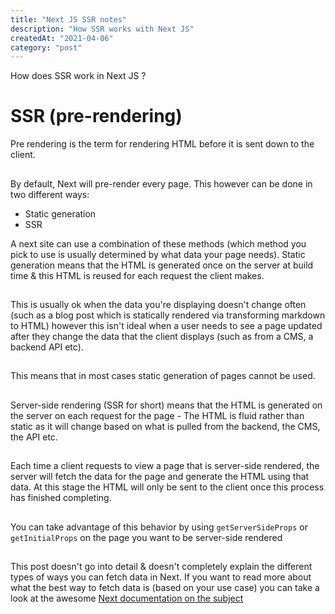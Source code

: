 ```yaml
---
title: "Next JS SSR notes"
description: "How SSR works with Next JS"
createdAt: "2021-04-06"
category: "post"
---
```

How does SSR work in Next JS ? 

# SSR (pre-rendering)

Pre rendering is the term for rendering HTML before it is sent down to the client. 

## 

By default, Next will pre-render every page. This however can be done in two different ways: 

* Static generation 
* SSR 


A next site can use a combination of these methods (which method you pick to use is usually determined by what data your page needs). Static generation means that the HTML is generated once on the server at build time & this HTML is reused for each request the client makes. 

##

This is usually ok when the data you're displaying doesn't change often (such as a blog post which is statically rendered via transforming markdown to HTML) however this isn't ideal when a user needs to see a page updated after they change the data that the client displays (such as from a CMS, a backend API etc). 

##

This means that in most cases static generation of pages cannot be used.

##

Server-side rendering (SSR for short) means that the HTML is generated on the server on each request for the page - The HTML is fluid rather than static as it will change based on what is pulled from the backend, the CMS, the API etc. 

##

Each time a client requests to view a page that is server-side rendered, the server will fetch the data for the page and generate the HTML using that data. At this stage the HTML will only be sent to the client once this process has finished completing. 

##

You can take advantage of this behavior by using `getServerSideProps` or `getInitialProps` on the page you want to be server-side rendered 

##

This post doesn't go into detail & doesn't completely explain the different types of ways you can fetch data in Next. If you want to read more about what the best way to fetch data is (based on your use case) you can take a look at the awesome <a href='https://nextjs.org/docs/basic-features/data-fetching' target='_blank' referrer='no-referrer'>Next documentation on the subject </a> 